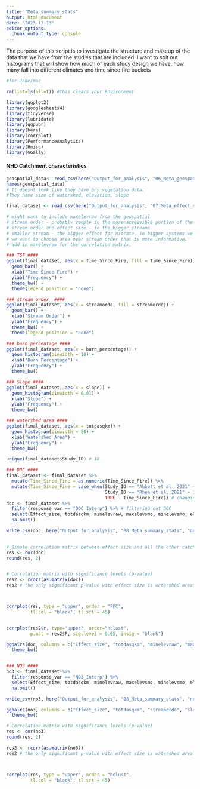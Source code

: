 ```yaml
---
title: "Meta_summary_stats"
output: html_document
date: "2023-11-13"
editor_options: 
  chunk_output_type: console
---
```


The purpose of this script is to investigate the structure and makeup of the data that we have from the studies that are included. I want to spit out histograms that will show how much of each study design we have, how many fall into different climates and time since fire buckets


```r
#for Jake/mac

rm(list=ls(all=T)) #this clears your Environment

library(ggplot2)
library(googlesheets4)
library(tidyverse)
library(lubridate)
library(ggpubr)
library(here)
library(corrplot)
library(PerformanceAnalytics)
library(Hmisc)
library(GGally)
```

#### NHD Catchment characteristics ####
```r
geospatial_data<- read_csv(here("Output_for_analysis", "06_Meta_geospatial_extraction_with_comids", "Geospatial_data_2024-01-18.csv"))
names(geospatial_data)
# It doesnt look like they have any vegetation data. 
#They have size of watershed, elevation, slope 
```


```r
final_dataset <- read_csv(here("Output_for_analysis", "07_Meta_effect_size_models", "effect_size_geospatial_fire_lat_long.csv"))

# might want to include maxelevraw from the geospatial 
# stream order - probably sample in the more accessible portion of the catchment 
# stream order and effect size - in the bigger streams
# smaller stream - the bigger effect for nitrate, in bigger systems we are seeing a dilution of the impact. Stream order and watershed area are redundant because they can be used for a proxy for each other. 
# we want to choose area over stream order that is more informative. 
# add in maxelevraw for the correlation matrix.

```

```r
### TSF ####
ggplot(final_dataset, aes(x = Time_Since_Fire, fill = Time_Since_Fire)) +
  geom_bar() +
  xlab("Time Since Fire") +
  ylab("Frequency") +
  theme_bw() +
  theme(legend.position = "none")

### stream order  ####
ggplot(final_dataset, aes(x = streamorde, fill = streamorde)) +
  geom_bar() +
  xlab("Stream Order") +
  ylab("Frequency") +
  theme_bw() +
  theme(legend.position = "none")

### burn percentage ####
ggplot(final_dataset, aes(x = burn_percentage)) + 
  geom_histogram(binwidth = 10) +
  xlab("Burn Percentage") +
  ylab("Frequency") +
  theme_bw()

### Slope ####
ggplot(final_dataset, aes(x = slope)) + 
  geom_histogram(binwidth = 0.01) +
  xlab("Slope") +
  ylab("Frequency") +
  theme_bw()

### watershed area ####
ggplot(final_dataset, aes(x = totdasqkm)) + 
  geom_histogram(binwidth = 50) +
  xlab("Watershed Area") +
  ylab("Frequency") +
  theme_bw()
```

```r
unique(final_dataset$Study_ID) # 18
```
```r
### DOC #### 
final_dataset <- final_dataset %>% 
  mutate(Time_Since_Fire = as.numeric(Time_Since_Fire)) %>% 
  mutate(Time_Since_Fire = case_when(Study_ID == "Abbott et al. 2021" ~ 10,
                                     Study_ID == "Rhea et al. 2021" ~ 15,
                                     TRUE ~ Time_Since_Fire)) # changing the time since fire to a numeric structure and changing the abbott and rhea time since fire to the exact time since fire 
doc <- final_dataset %>% 
  filter(response_var == "DOC_Interp") %>% # filtering out DOC 
  select(Effect_size, totdasqkm, minelevraw, maxelevsmo, minelevsmo, elevfixed, slope, burn_percentage, Time_Since_Fire) %>% # Only want to do the catchment characteristics
  na.omit()

write_csv(doc, here("Output_for_analysis", "08_Meta_summary_stats", "doc_meta_random_forest.csv"))

  
# Simple correlation matrix between effect size and all the other catchment characteristics
res <- cor(doc)
round(res, 2) 


# Correlation matrix with significance levels (p-value)
res2 <- rcorr(as.matrix(doc))
res2 # the only significant p-value with effect size is watershed area



corrplot(res, type = "upper", order = "FPC", 
         tl.col = "black", tl.srt = 45)


corrplot(res2$r, type="upper", order="hclust", 
         p.mat = res2$P, sig.level = 0.05, insig = "blank")

ggpairs(doc, columns = c("Effect_size", "totdasqkm", "minelevraw", "maxelevsmo","minelevsmo", "elevfixed", "slope", "burn_percentage", "Time_Since_Fire")) +
  theme_bw()


### NO3 #### 
no3 <- final_dataset %>% 
  filter(response_var == "NO3_Interp") %>% 
  select(Effect_size, totdasqkm, minelevraw, maxelevsmo, minelevsmo, elevfixed, slope, burn_percentage, Time_Since_Fire) %>% 
  na.omit()

write_csv(no3, here("Output_for_analysis", "08_Meta_summary_stats", "no3_meta_random_forest.csv"))

ggpairs(no3, columns = c("Effect_size", "totdasqkm", "streamorde", "slope", "burn_percentage", "Time_Since_Fire")) +
  theme_bw()

# Correlation matrix with significance levels (p-value)
res <- cor(no3)
round(res, 2) 

res2 <- rcorr(as.matrix(no3))
res2 # the only significant p-value with effect size is watershed area



corrplot(res, type = "upper", order = "hclust", 
         tl.col = "black", tl.srt = 45)



```















